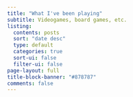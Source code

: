 ```yaml
---
title: "What I've been playing"
subtitle: Videogames, board games, etc.
listing:
  contents: posts
  sort: "date desc"
  type: default
  categories: true
  sort-ui: false
  filter-ui: false
page-layout: full
title-block-banner: "#878787"
comments: false
---
```


